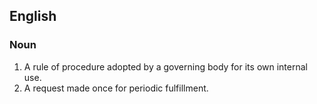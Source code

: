 ==English==
===Noun===
{{en-noun|sg=[[standing]] [[order]]}}
#A rule of procedure adopted by a governing body for its own internal use.
#A request made once for periodic fulfillment.